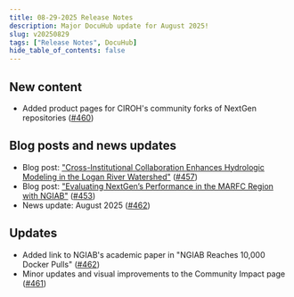 ```yaml
---
title: 08-29-2025 Release Notes
description: Major DocuHub update for August 2025!
slug: v20250829
tags: ["Release Notes", DocuHub]
hide_table_of_contents: false
---
```


## New content
- Added product pages for CIROH's community forks of NextGen repositories ([#460](https://github.com/CIROH-UA/ciroh-ua_website/pull/460))

## Blog posts and news updates
- Blog post: ["Cross-Institutional Collaboration Enhances Hydrologic Modeling in the Logan River Watershed"](/blog/logan-river-collaboration) ([#457](https://github.com/CIROH-UA/ciroh-ua_website/pull/457))
- Blog post: ["Evaluating NextGen’s Performance in the MARFC Region with NGIAB"](/blog/nextgen-marfc-performance) ([#453](https://github.com/CIROH-UA/ciroh-ua_website/pull/453))
- News update: August 2025 ([#462](https://github.com/CIROH-UA/ciroh-ua_website/pull/446))

## Updates
- Added link to NGIAB's academic paper in "NGIAB Reaches 10,000 Docker Pulls" ([#462](https://github.com/CIROH-UA/ciroh-ua_website/pull/462))
- Minor updates and visual improvements to the Community Impact page ([#461](https://github.com/CIROH-UA/ciroh-ua_website/pull/461))

<!-- truncate -->